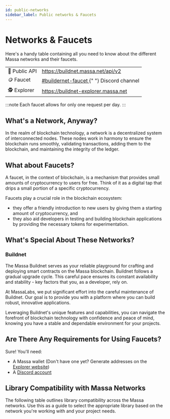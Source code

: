 ```yaml
---
id: public-networks
sidebar_label: Public networks & Faucets
---
```



# Networks & Faucets

Here's a handy table containing all you need to know about the different Massa networks and their faucets.

<Tabs>
  <TabItem value="buildnet" label="👷 BuildNet" default>
    <table>
      <tr>
        <td>🔗 Public API</td>
        <td>
          <a href="https://buildnet.massa.net/api/v2">
            https://buildnet.massa.net/api/v2
          </a>
        </td>
      </tr>
      <tr>
        <td>🪙 Faucet</td>
        <td>
          <a href="https://discord.com/channels/828270821042159636/1097797634065956915">
            #buildernet-faucet
          </a>{" "}
          Discord channel
        </td>
      </tr>
      <tr>
        <td>🕵️ Explorer</td>
        <td>
          <a href="https://buildnet-explorer.massa.net">https://buildnet-explorer.massa.net</a>
        </td>
      </tr>
    </table>
  </TabItem>
</Tabs>

:::note
Each faucet allows for only one request per day.
:::

## What's a Network, Anyway?

In the realm of blockchain technology, a network is a decentralized system of interconnected nodes.
These nodes work in harmony to ensure the blockchain runs smoothly, validating transactions, adding them to the blockchain, and maintaining the integrity of the ledger.

## What about Faucets?

A faucet, in the context of blockchain, is a mechanism that provides small amounts of cryptocurrency to users for free.
Think of it as a digital tap that drips a small portion of a specific cryptocurrency.

Faucets play a crucial role in the blockchain ecosystem:

- they offer a friendly introduction to new users by giving them a starting amount of cryptocurrency, and
- they also aid developers in testing and building blockchain applications by providing the necessary tokens for experimentation.

## What's Special About These Networks?

### Buildnet

The Massa Buildnet serves as your reliable playground for crafting and deploying smart contracts on the Massa blockchain. Buildnet follows a gradual upgrade cycle. This careful pace ensures its constant availability and stability - key factors that you, as a developer, rely on.

At MassaLabs, we put significant effort into the careful maintenance of Buildnet. Our goal is to provide you with a platform where you can build robust, innovative applications.

Leveraging Buildnet's unique features and capabilities, you can navigate the forefront of blockchain technology with confidence and peace of mind, knowing you have a stable and dependable environment for your projects.

## Are There Any Requirements for Using Faucets?

Sure! You'll need:

- A Massa wallet (Don't have one yet? Generate addresses on the [Explorer website](https://massa.net/testnet/wallet))
- A [Discord account](https://support.discord.com/hc/en-us/articles/360033931551-Getting-Started)

## Library Compatibility with Massa Networks

The following table outlines library compatibility across the Massa networks. Use this as a guide to select the appropriate library based on the network you're working with and your project needs.

<VersionsTable />
